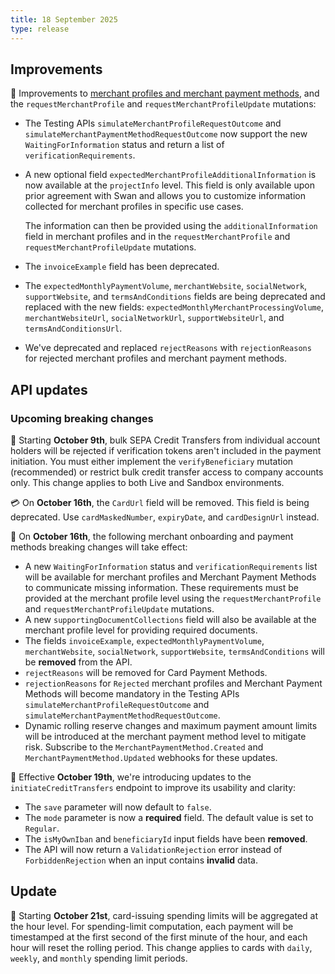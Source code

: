 ```yaml
---
title: 18 September 2025
type: release
---
```


## Improvements

🛒 Improvements to [merchant profiles and merchant payment methods](/topics/merchants/), and the `requestMerchantProfile` and `requestMerchantProfileUpdate` mutations:

- The Testing APIs `simulateMerchantProfileRequestOutcome` and `simulateMerchantPaymentMethodRequestOutcome` now support the new `WaitingForInformation` status and return a list of `verificationRequirements`.
- A new optional field `expectedMerchantProfileAdditionalInformation` is now available at the `projectInfo` level. This field is only available upon prior agreement with Swan and allows you to customize information collected for merchant profiles in specific use cases. 

  The information can then be provided using the `additionalInformation` field in merchant profiles and in the `requestMerchantProfile` and `requestMerchantProfileUpdate` mutations.
- The `invoiceExample` field has been deprecated.
- The `expectedMonthlyPaymentVolume`, `merchantWebsite`, `socialNetwork`, `supportWebsite`, and `termsAndConditions` fields are being deprecated and replaced with the new fields: `expectedMonthlyMerchantProcessingVolume`, `merchantWebsiteUrl`, `socialNetworkUrl`, `supportWebsiteUrl`, and `termsAndConditionsUrl`.
- We've deprecated and replaced `rejectReasons` with `rejectionReasons` for rejected merchant profiles and merchant payment methods.

## API updates

### Upcoming breaking changes

📡 Starting **October 9th**, bulk SEPA Credit Transfers from individual account holders will be rejected if verification tokens aren't included in the payment initiation. You must either implement the `verifyBeneficiary` mutation (recommended) or restrict bulk credit transfer access to company accounts only. This change applies to both Live and Sandbox environments.

💳 On **October 16th**, the `CardUrl` field will be removed. This field is being deprecated. Use `cardMaskedNumber`, `expiryDate`, and `cardDesignUrl` instead.

🛒 On **October 16th**, the following merchant onboarding and payment methods breaking changes will take effect:

- A new `WaitingForInformation` status and `verificationRequirements` list will be available for merchant profiles and Merchant Payment Methods to communicate missing information. These requirements must be provided at the merchant profile level using the `requestMerchantProfile` and `requestMerchantProfileUpdate` mutations. 
- A new `supportingDocumentCollections` field will also be available at the merchant profile level for providing required documents.
- The fields `invoiceExample`, `expectedMonthlyPaymentVolume`, `merchantWebsite`, `socialNetwork`, `supportWebsite`, `termsAndConditions` will be **removed** from the API.
- `rejectReasons` will be removed for Card Payment Methods.
- `rejectionReasons` for `Rejected` merchant profiles and Merchant Payment Methods will become mandatory in the Testing APIs `simulateMerchantProfileRequestOutcome` and `simulateMerchantPaymentMethodRequestOutcome`.
- Dynamic rolling reserve changes and maximum payment amount limits will be introduced at the merchant payment method level to mitigate risk. Subscribe to the `MerchantPaymentMethod.Created` and `MerchantPaymentMethod.Updated` webhooks for these updates.

💸 Effective **October 19th**, we're introducing updates to the `initiateCreditTransfers` endpoint to improve its usability and clarity:

- The `save` parameter will now default to `false`.
- The `mode` parameter is now a **required** field. The default value is set to `Regular`.
- The `isMyOwnIban` and `beneficiaryId` input fields have been **removed**.
- The API will now return a `ValidationRejection` error instead of `ForbiddenRejection` when an input contains **invalid** data.

## Update

🧭 Starting **October 21st**, card-issuing spending limits will be aggregated at the hour level. 
For spending-limit computation, each payment will be timestamped at the first second of the first minute of the hour, and each hour will reset the rolling period.
This change applies to cards with `daily`, `weekly`, and `monthly` spending limit periods.
